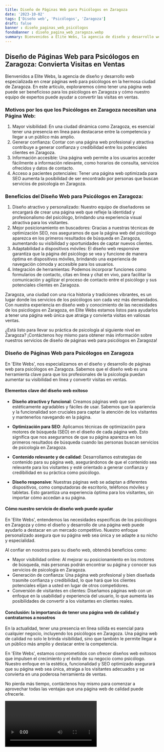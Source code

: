 ```yaml
---
title: Diseño de Páginas Web para Psicólogos en Zaragoza
date: '2023-10-02'
tags: ['Diseño web', 'Psicólogos', 'Zaragoza']
draft: false
banner : diseño_paginas_web_psicólogos
fondoBanner : diseño_pagina_web_zaragoza.webp
summary: Bienvenidos a Elite Webs, la agencia de diseño y desarrollo web especializada en crear páginas web para psicólogos en la hermosa ciudad de Zaragoza. En este artículo, exploraremos cómo tener una página web puede ser beneficioso para los psicólogos en Zaragoza y cómo nuestro equipo de expertos puede ayudar a convertir las visitas en ventas.
---
```


## Diseño de Páginas Web para Psicólogos en Zaragoza: Convierta Visitas en Ventas

Bienvenidos a Elite Webs, la agencia de diseño y desarrollo web especializada en crear páginas web para psicólogos en la hermosa ciudad de Zaragoza. En este artículo, exploraremos cómo tener una página web puede ser beneficioso para los psicólogos en Zaragoza y cómo nuestro equipo de expertos puede ayudar a convertir las visitas en ventas.

### Motivos por los que los Psicólogos en Zaragoza necesitan una Página Web:
1. Mayor visibilidad: En una ciudad dinámica como Zaragoza, es esencial tener una presencia en línea para destacarse entre la competencia y llegar a un público más amplio.
2. Generar confianza: Contar con una página web profesional y atractiva contribuye a generar confianza y credibilidad entre los potenciales clientes en Zaragoza.
3. Información accesible: Una página web permite a los usuarios acceder fácilmente a información relevante, como horarios de consulta, servicios ofrecidos y datos de contacto.
4. Acceso a pacientes potenciales: Tener una página web optimizada para SEO aumenta la posibilidad de ser encontrado por personas que buscan servicios de psicología en Zaragoza.

### Beneficios del Diseño Web para Psicólogos en Zaragoza:
1. Diseño atractivo y personalizado: Nuestro equipo de diseñadores se encargará de crear una página web que refleje la identidad y profesionalismo del psicólogo, brindando una experiencia visual atractiva para los visitantes.
2. Mejor posicionamiento en buscadores: Gracias a nuestras técnicas de optimización SEO, nos aseguramos de que la página web del psicólogo aparezca en los primeros resultados de búsqueda en Zaragoza, aumentando su visibilidad y oportunidades de captar nuevos clientes.
3. Adaptabilidad a dispositivos móviles: El diseño web responsive garantiza que la página del psicólogo se vea y funcione de manera óptima en dispositivos móviles, brindando una experiencia de navegación cómoda y accesible para los usuarios.
4. Integración de herramientas: Podemos incorporar funciones como formularios de contacto, citas en línea y chat en vivo, para facilitar la comunicación y agilizar el proceso de contacto entre el psicólogo y sus potenciales clientes en Zaragoza.

Zaragoza, una ciudad con una rica historia y tradiciones vibrantes, es un lugar donde los servicios de los psicólogos son cada vez más demandados. Con nuestra experiencia en diseño web y conocimiento de las necesidades de los psicólogos en Zaragoza, en Elite Webs estamos listos para ayudarlos a tener una página web única que atraiga y convierta visitas en valiosas ventas.

¿Está listo para llevar su práctica de psicología al siguiente nivel en Zaragoza? ¡Contáctenos hoy mismo para obtener más información sobre nuestros servicios de diseño de páginas web para psicólogos en Zaragoza!

<GifSeo />

<Cta />

### Diseño de Páginas Web para Psicólogos en Zaragoza

En 'Elite Webs', nos especializamos en el diseño y desarrollo de páginas web para psicólogos en Zaragoza. Sabemos que el diseño web es una herramienta clave para que los profesionales de la psicología puedan aumentar su visibilidad en línea y convertir visitas en ventas.

#### Elementos clave del diseño web exitoso

- **Diseño atractivo y funcional**: Creamos páginas web que son estéticamente agradables y fáciles de usar. Sabemos que la apariencia y la funcionalidad son cruciales para captar la atención de los visitantes y mantenerlos navegando en la página.

- **Optimización para SEO**: Aplicamos técnicas de optimización para motores de búsqueda (SEO) en el diseño de cada página web. Esto significa que nos aseguramos de que su página aparezca en los primeros resultados de búsqueda cuando las personas buscan servicios de psicología en Zaragoza.

- **Contenido relevante y de calidad**: Desarrollamos estrategias de contenido para su página web, asegurándonos de que el contenido sea relevante para los visitantes y esté orientado a generar confianza y credibilidad en su práctica como psicólogo.

- **Diseño responsive**: Nuestras páginas web se adaptan a diferentes dispositivos, como computadoras de escritorio, teléfonos móviles y tabletas. Esto garantiza una experiencia óptima para los visitantes, sin importar cómo accedan a su página.

#### Cómo nuestro servicio de diseño web puede ayudar

En 'Elite Webs', entendemos las necesidades específicas de los psicólogos en Zaragoza y cómo el diseño y desarrollo de una página web puede ayudarlo a destacar en un mercado competitivo. Nuestro enfoque personalizado asegura que su página web sea única y se adapte a su nicho y especialidad.

Al confiar en nosotros para su diseño web, obtendrá beneficios como:
- Mayor visibilidad online: Al mejorar su posicionamiento en los motores de búsqueda, más personas podrán encontrar su página y conocer sus servicios de psicología en Zaragoza.
- Generación de confianza: Una página web profesional y bien diseñada trasmite confianza y credibilidad, lo que hará que los clientes potenciales elijan a usted en lugar de otros competidores.
- Conversión de visitantes en clientes: Diseñamos páginas web con un enfoque en la usabilidad y experiencia del usuario, lo que aumenta las posibilidades de convertir a los visitantes en clientes reales.

#### Conclusión: la importancia de tener una página web de calidad y contratarnos a nosotros

En la actualidad, tener una presencia en línea sólida es esencial para cualquier negocio, incluyendo los psicólogos en Zaragoza. Una página web de calidad no solo le brinda visibilidad, sino que también le permite llegar a un público más amplio y destacar entre la competencia.

En 'Elite Webs', estamos comprometidos con ofrecer diseños web exitosos que impulsen el crecimiento y el éxito de su negocio como psicólogo. Nuestro enfoque en la estética, funcionalidad y SEO optimizado asegurará que su página web sea única, atraiga a los visitantes adecuados y se convierta en una poderosa herramienta de ventas.

No pierda más tiempo, contáctenos hoy mismo para comenzar a aprovechar todas las ventajas que una página web de calidad puede ofrecerle.

<Video />

<CtaBot job='Psicólogos' city='Zaragoza'/>

<Gmaps query='Zaragoza+españa+maps' />